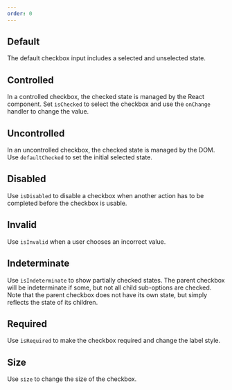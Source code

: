 ```yaml
---
order: 0
---
```



## Default

The default checkbox input includes a selected and unselected state.

<Example Component={CheckboxDefault} packageName="@atlaskit/checkbox" />

## Controlled

In a controlled checkbox, the checked state is managed by the React component. Set `isChecked` to
select the checkbox and use the `onChange` handler to change the value.

<Example Component={CheckboxControlled} packageName="@atlaskit/checkbox" />

## Uncontrolled

In an uncontrolled checkbox, the checked state is managed by the DOM. Use `defaultChecked` to set
the initial selected state.

<Example Component={CheckboxUncontrolled} packageName="@atlaskit/checkbox" />

## Disabled

Use `isDisabled` to disable a checkbox when another action has to be completed before the checkbox
is usable.

<Example Component={CheckboxDisabled} packageName="@atlaskit/checkbox" />

## Invalid

Use `isInvalid` when a user chooses an incorrect value.

<Example Component={CheckboxInvalid} packageName="@atlaskit/checkbox" />

## Indeterminate

Use `isIndeterminate` to show partially checked states. The parent checkbox will be indeterminate if
some, but not all child sub-options are checked. Note that the parent checkbox does not have its own
state, but simply reflects the state of its children.

<Example Component={CheckboxIndeterminate} packageName="@atlaskit/checkbox" />

## Required

Use `isRequired` to make the checkbox required and change the label style.

<Example Component={CheckboxRequired} packageName="@atlaskit/checkbox" />

## Size

Use `size` to change the size of the checkbox.

<Example Component={CheckboxSizes} packageName="@atlaskit/checkbox" />
